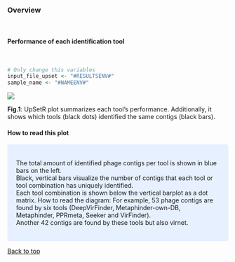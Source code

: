 <br>

### Overview 
<br>

#### **Performance of each identification tool**  
<br>

```r
# Only change this variables
input_file_upset <- "#RESULTSENV#"
sample_name <- "#NAMEENV#"
```



![](#RESULTSENV#)

**Fig.1**: UpSetR plot summarizes each tool's performance. Additionally, it shows which tools (black dots) identified the same contigs (black bars). 

#### **How to read this plot**  
<style>
div.blue { background-color:#e6f0ff; border-radius: 5px; padding: 20px;}
</style>
<div class = "blue">

The total amount of identified phage contigs per tool is shown in blue bars on the left.  
Black, vertical bars visualize the number of contigs that each tool or tool combination has uniquely identified.  
Each tool combination is shown below the vertical barplot as a dot matrix. How to read the diagram: For example, 53 phage contigs are found by six tools (DeepVirFinder, Metaphinder-own-DB, Metaphinder, PPRmeta, Seeker and VirFinder).  
Another 42 contigs are found by these tools but also virnet.

</div>


<a href="#top">Back to top</a>